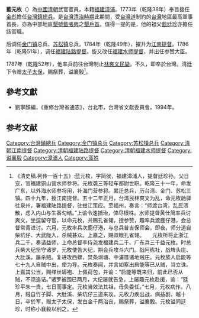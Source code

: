 '''藍元枚'''（{{bd|1736年||1787年}}）為[[中國|中國]][[清朝|清朝]]武官官員，本籍[[福建|福建]][[漳浦|漳浦]]。1773年（乾隆38年）奉旨接任[[金彪|金彪]]擔任[[台灣鎮|台灣鎮]][[總兵|總兵]]。是[[台灣清治時期|台灣清治時期]]此期間，受[[台灣道|台灣道]]制約的[[台灣|台灣]]地區最高軍事首長，亦為中部地區[[墾號|墾號]][[藍張興|藍張興]]之[[墾戶首|墾戶首]]。值得一提的是，他的祖父[[藍廷珍|藍廷珍]]亦擔任該官職。

后调任[[金门镇|金门镇]]总兵、[[苏松镇|苏松镇]]总兵。1784年（乾隆49年），擢升为[[江南提督|江南提督]]。1786年（乾隆51年），调任[[福建陆路提督|福建陆路提督]]。旋又改任[[福建水师提督|福建水师提督]]，并出任参赞大臣。

1787年（乾隆52年），他率兵前往台灣制止[[林爽文民變|林爽文民變]]。不久，即卒於台灣。清廷下令赠[[太子太保|太子太保]]，赐祭葬，谥襄毅<ref>《清史稿.列传一百十五》:蓝元枚，字简侯，福建漳浦人，提督廷珍孙。父日宠，官福建铜山营水师参将。元枚袭三等轻车都尉世职。乾隆三十一年，命发广东，以外海水师参将用，补海门营参将。累迁总兵，历台湾、金门、苏松三镇。四十九年，授江南提督。五十二年正月，台湾民林爽文为乱，命元枚驰驿往泉州，署福建陆路提督，驻蚶江策应。至福州，奏言：“师渡台湾，乱民溃散，虑入内山与生番勾结。”上谕令速捕治，俾尽根株。水师提督黄仕简率兵讨爽文，坐逗留夺官，以命元枚，并赐孔雀翎，授参赞，趣率兵渡鹿仔港，会总督常青进讨。六月，元枚率兵次鹿仔港，与总兵普吉保师会，即夜，师分道自柴坑仔、大武陇入，杀贼甚众。上嘉之，赐双眼孔雀翎。　　元枚所将止浙江兵二千，奏请益师，上命总督李侍尧发福建兵二千、广东兵三千益元枚。时总兵柴大纪坚守诸罗，元枚使告大纪，期会兵攻斗六门。战阿栋社，战埤头庄、大肚溪，屡杀贼。复进攻西螺，焚条圳塘、中浦厝诸地贼庄。元枚族人启能等七十九人自贼中出，使为导。元枚奏闻，并言如察出启能等已从贼，当立诛。上嘉其公当，赐缂丝蟒袍、上佩荷包，并谕：“启能等既来归，前此已否从贼，不须追诘。”诸罗被围已两月，大纪屡就告急，上屡趣元枚赴援，谕：“廷珍平朱一贵，七日而事定。元枚当效法其祖，毋负委任。”七月，元枚病作。八月，贼自竹子脚、大肚溪、柴坑仔三道来攻。元枚力疾出战，病益剧，越十日，卒於军，赠太子太保，发白金千两治丧，赐祭葬，谥襄毅。元枚谥同廷珍，时称小襄毅以别之。</ref>。

{{start box}}
{{s-before|[[金彪|金彪]]}}
{{s-title|[[台灣鎮總兵|台灣鎮總兵]]|1773年上任}}
{{s-after|[[顏鳴皋_(清)|顏鳴皋]]}}
{{end box}}

==參考文獻==
*劉寧顏編，《重修台灣省通志》，台北市，台灣省文獻委員會，1994年。

==参考文献==
{{reflist}}

[[Category:台灣鎮總兵|Category:台灣鎮總兵]]
[[Category:金门镇总兵|Category:金门镇总兵]]
[[Category:苏松镇总兵|Category:苏松镇总兵]]
[[Category:清朝江南提督|Category:清朝江南提督]]
[[Category:清朝福建陆路提督|Category:清朝福建陆路提督]]
[[Category:清朝福建水师提督|Category:清朝福建水师提督]]
[[Category:谥襄毅|Category:谥襄毅]]
[[Category:漳浦人|Category:漳浦人]]
[[Category:蓝姓|Category:蓝姓]]